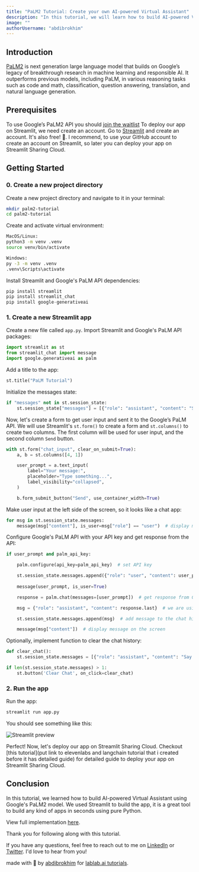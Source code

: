 ```yaml
---
title: "PaLM2 Tutorial: Create your own AI-powered Virtual Assistant"
description: "In this tutorial, we will learn how to build AI-powered Virtual Assistant using Google's PaLM2 model. Sit back relax, and let the AI do the work for you."
image: ""
authorUsername: "abdibrokhim"
---
```



## Introduction

[PaLM2](https://lablab.ai/tech/google/palm) is next generation large language model that builds on Google’s legacy of breakthrough research in machine learning and responsible AI. It outperforms previous models, including PaLM, in various reasoning tasks such as code and math, classification, question answering, translation, and natural language generation.


## Prerequisites
To use Google’s PaLM2 API you should [join the waitlist](https://developers.generativeai.google/products/palm)
To deploy our app on Streamlit, we need create an account. Go to [Streamlit](https://streamlit.io/) and create an account. It's also free! 🎉. I recommend, to use your GitHub account to create an account on Streamlit, so later you can deploy your app on Streamlit Sharing Cloud.


## Getting Started

### 0. Create a new project directory

Create a new project directory and navigate to it in your terminal:

```bash
mkdir palm2-tutorial
cd palm2-tutorial
```

Create and activate virtual environment:

```bash
MacOS/Linux:
python3 -m venv .venv
source venv/bin/activate

Windows:
py -3 -m venv .venv
.venv\Scripts\activate
```

Install Streamlit and Google's PaLM API dependencies:

```python
pip install streamlit
pip install streamlit_chat
pip install google-generativeai
```

### 1. Create a new Streamlit app

Create a new file called `app.py`. Import Streamlit and Google's PaLM API packages:


```python
import streamlit as st
from streamlit_chat import message
import google.generativeai as palm
```

Add a title to the app:

```python
st.title("PaLM Tutorial")
```

Initialize the messages state:

```python
if "messages" not in st.session_state:
    st.session_state["messages"] = [{"role": "assistant", "content": "Say something to get started!"}]
```

Now, let's create a form to get user input and sent it to the Google’s PaLM API. We will use Streamlit's `st.form()` to create a form and `st.columns()` to create two columns. The first column will be used for user input, and the second column `Send` button.

```python
with st.form("chat_input", clear_on_submit=True):
    a, b = st.columns([4, 1])

    user_prompt = a.text_input(
        label="Your message:",
        placeholder="Type something...",
        label_visibility="collapsed",
    )

    b.form_submit_button("Send", use_container_width=True)
```

Make user input at the left side of the screen, so it looks like a chat app:

```python
for msg in st.session_state.messages:
    message(msg["content"], is_user=msg["role"] == "user")  # display message on the screen
```

Configure Google's PaLM API with your API key and get response from the API:


```python
if user_prompt and palm_api_key:

    palm.configure(api_key=palm_api_key)  # set API key

    st.session_state.messages.append({"role": "user", "content": user_prompt})
    
    message(user_prompt, is_user=True)

    response = palm.chat(messages=[user_prompt])  # get response from Google's PaLM API

    msg = {"role": "assistant", "content": response.last}  # we are using dictionary to store message and its role. It will be useful later when we want to display chat history on the screen, to show user input at the left and AI's right side of the screen.

    st.session_state.messages.append(msg)  # add message to the chat history

    message(msg["content"])  # display message on the screen
```


Optionally, implement function to clear the chat history:

```python
def clear_chat():
    st.session_state.messages = [{"role": "assistant", "content": "Say something to get started!"}]

if len(st.session_state.messages) > 1:
    st.button('Clear Chat', on_click=clear_chat)
```

### 2. Run the app

Run the app:

```bash
streamlit run app.py
```

You should see something like this:

<Img src="./images/preview.png" alt="Streamlit preview" caption="Streamlit preview"/>

Perfect! Now, let's deploy our app on Streamlit Sharing Cloud. Checkout [this tutorial](put link to elevenlabs and langchain tutorial that i created before it has detailed guide) for detailed guide to deploy your app on Streamlit Sharing Cloud.


## Conclusion

In this tutorial, we learned how to build AI-powered Virtual Assistant using Google's PaLM2 model. We used Streamlit to build the app, it is a great tool to build any kind of apps in seconds using pure Python.

View full implementation [here](https://github.com/abdibrokhim/PaLM2-Tutorial).

Thank you for following along with this tutorial.

If you have any questions, feel free to reach out to me on [LinkedIn](https://linkedin.com/in/abdibrokhim) or [Twitter](https://twitter.com/abdibrokhim). I'd love to hear from you!

made with 💜 by [abdibrokhim](https://linkedin.com/in/abdibrokhim) for [lablab.ai tutorials](https://lablab.ai/t).

